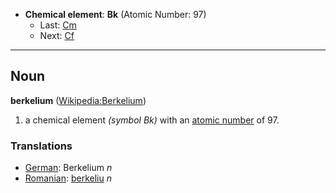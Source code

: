 *'''Chemical element''': '''Bk''' (Atomic Number: 97)
**Last: [[Curium|Cm]]
**Next: [[Californium|Cf]]
----
== Noun ==
'''berkelium''' ([[en:Berkelium|Wikipedia:Berkelium]])

# a chemical element ''(symbol Bk)'' with an [[atomic number]] of 97.

===Translations===
*[[German]]: Berkelium ''n''
*[[Romanian]]: [[berkeliu]] ''n''